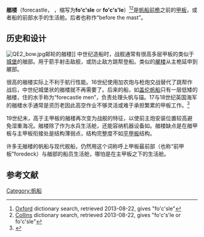 '''艏楼'''（forecastle，{{IPAc-en|audio=En-us-Forecastle.ogg|ˈ|f|oʊ|k|s|əl}} {{respell|FOHK|səl}}，缩写为'''fo'c'sle''' or '''fo'c's'le'''）<ref>[http://oxforddictionaries.com/definition/english/forecastle?q=focsle Oxford] dictionary search, retrieved 2013-08-22, gives "fo'c'sle"</ref><ref>[http://www.collinsdictionary.com/dictionary/english/focsle?showCookiePolicy=true Collins] dictionary search, retrieved 2013-08-22, gives "fo'c's'le or fo'c'sle"</ref>是[[帆船|帆船]][[桅杆|前桅]]之前的[[甲板|甲板]]，或者船的前部水手的生活舱。后者也称作“before the mast”。

==历史和设计==
[[File:QE2_bow.jpg|left]]邮轮的艏楼]]
中世纪造船时，战舰通常有很高多层甲板的类似于[[城堡|城堡]]的艏部。用于箭手射击敌舰，或防止敌方跳帮登船。类似的[[艉楼|艉楼]]从主桅延申到艉部。

很高的艏楼实际上不利于航行性能。16世纪使用加农炮与枪炮交战替代了跳帮作战后，中世纪城堡状的艏楼就不再需要了。后来的船，如[[盖伦帆船|盖伦帆船]]只有一层低矮的艏楼，住的水手称为“forecastle men”，负责处理头帆与锚。17与18世纪英国海军的艏楼水手通常是资历老因此高空作业不够灵活或难于承担繁累的甲板工作。<ref>{{cite book|last=Rodger|first=N. A. M.|title=The Wooden World: An Anatomy of the Georgian Navy|publisher=Naval Institute Press|year=1986|location=Annapolis, Maryland|page=27|isbn=0870219871}}</ref>

19世纪末，高于主甲板的艏楼再次变为战舰的特征，以使前主炮安装位置较高避免湿重海况。艏楼除了作为水兵生活舱，还能容纳机器设备如{{tsl|en|anchor windlass|锚机}}。艏楼缺点是在艏甲板与主甲板衔接处是结构薄弱点，结构完整度不如[[平甲板|平甲板]]结构。

许多无艏楼的帆船与现代舰船，仍然用这个词称呼上甲板最前部（也称“前甲板”foredeck）与艏部的船员生活舱，哪怕是在主甲板之下的生活舱。 
  
==参考文献==
{{reflist}}

{{船的部位}}
{{帆船}}
[[Category:帆船|Category:帆船]]